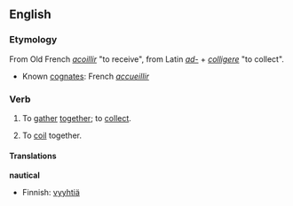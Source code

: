 ==English==
===Etymology===
From Old French ''[[acoillir]]'' "to receive", from Latin ''[[ad-]]'' + ''[[colligere]]'' "to collect".
* Known [[cognate]]s: French ''[[accueillir]]''

===Verb===
{{en-verb}}
# {{transitive}} {{obsolete}} To [[gather]] [[together]]; to [[collect]].
# {{transitive}} {{nautical}} To [[coil]] together.

====Translations====
'''nautical'''
{{top}}
*Finnish: [[vyyhtiä]]
{{bottom}}